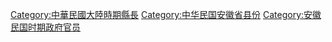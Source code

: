 [[Category:中華民國大陸時期縣長|Category:中華民國大陸時期縣長]]
[[Category:中华民国安徽省县份|Category:中华民国安徽省县份]]
[[Category:安徽民国时期政府官员|Category:安徽民国时期政府官员]]